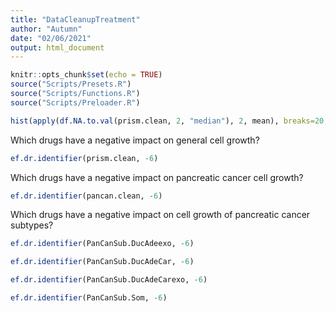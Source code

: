 ```yaml
---
title: "DataCleanupTreatment"
author: "Autumn"
date: "02/06/2021"
output: html_document
---
```


```r
knitr::opts_chunk$set(echo = TRUE)
source("Scripts/Presets.R")
source("Scripts/Functions.R")
source("Scripts/Preloader.R")
```


```r
hist(apply(df.NA.to.val(prism.clean, 2, "median"), 2, mean), breaks=20, main="Drug Efficacy across Pancreatic Cancer Cell Lines", xlab="Mean Logfold Drug Effect on Cell Growth", ylab="Number of Drugs")
```


Which drugs have a negative impact on general cell growth?

```r
ef.dr.identifier(prism.clean, -6)
```


Which drugs have a negative impact on pancreatic cancer cell growth?

```r
ef.dr.identifier(pancan.clean, -6)
```


Which drugs have a negative impact on cell growth of pancreatic cancer subtypes?

```r
ef.dr.identifier(PanCanSub.DucAdeexo, -6)
```
```r
ef.dr.identifier(PanCanSub.DucAdeCar, -6)
```
```r
ef.dr.identifier(PanCanSub.DucAdeCarexo, -6)
```
```r
ef.dr.identifier(PanCanSub.Som, -6)
```
```r

```










